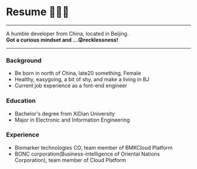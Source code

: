 

# Resume 🦸🏻‍♀️

---

A humble developer from China, located in Beijing. <br /> **Got a curious mindset and ...😜recklessness!**

---


<div class="company" style={{backgroundColor: 'lightGreen', color: 'black'}}>
  <div class="experience">
    <h3 style={{color: 'black'}}>Background</h3>
    <ul>
      <li>Be born in north of China, late20 something, Female</li>
      <li>Healthy, easygoing, a bit of shy, and make a living in BJ</li>
      <li>Current job experience as a font-end engineer</li>
    </ul>
  </div>
</div>

<div class="company" style={{backgroundColor: 'khaki', color: 'black' }}>
  <div class="experience">
    <h3 style={{color: 'black'}}>Education</h3>
    <ul>
      <li>Bachelor's degree from XiDian University</li>
      <li>Major in Electronic and Information Engineering</li>
    </ul>
  </div>
</div>

<div class="company" style={{backgroundColor: 'hotPink',color: 'black' }}>
  <div class="experience">
    <h3 style={{color: 'black'}}>Experience</h3>
    <ul>
      <li>Biomarker technologies CO, team member of BMKCloud Platform</li>
      <li>BONC corporation(Business-intelligence of Oriental Nations Corporation), team member of Cloud Platform</li>
    </ul>
  </div>
</div>